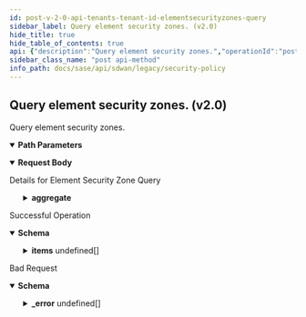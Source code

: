 ```yaml
---
id: post-v-2-0-api-tenants-tenant-id-elementsecurityzones-query
sidebar_label: Query element security zones. (v2.0)
hide_title: true
hide_table_of_contents: true
api: {"description":"Query element security zones.","operationId":"post-v2.0-api-tenants-tenant_id-elementsecurityzones-query","parameters":[{"description":"Tenant Id","in":"path","name":"tenant_id","required":true,"schema":{"description":"Tenant Id","type":"string"}}],"requestBody":{"content":{"application/json":{"schema":{"properties":{"aggregate":{"description":"Aggregate","properties":{"field":{"description":"Field","type":"string"},"operator":{"description":"Operator","enum":["max","count","min","avg","sum"],"type":"string"}}},"dest_page":{"description":"Dest Page","format":"int32","type":"integer"},"getDeleted":{"description":"GetDeleted","type":"boolean"},"group_by":{"description":"Group By","items":{"description":"Group By","type":"string"},"type":"array"},"id":{"description":"Id","type":"string"},"last_query_ts":{"description":"Last Query Ts","format":"int64","type":"integer"},"limit":{"description":"Limit","format":"int32","type":"integer"},"next_query":{"type":"object"},"query_params":{"type":"object"},"retrieved_fields":{"description":"Retrieved Fields","items":{"description":"Retrieved Fields","type":"string"},"type":"array"},"retrieved_fields_mask":{"description":"Retrieved Fields Mask","type":"boolean"},"sort_params":{"type":"object"},"total_count":{"description":"Total Count","format":"int64","type":"integer"}}}}},"description":"Details for Element Security Zone Query"},"responses":{"200":{"content":{"application/json":{"schema":{"allOf":[{"properties":{"count":{"format":"int32","type":"integer"},"deleted_count":{"format":"int64","type":"integer"},"deleted_ids":{"items":{"type":"string"},"type":"array"},"id":{"type":"string"},"next_query":{"type":"object"},"tenant_id":{"type":"string"},"total_count":{"format":"int64","type":"integer"}},"type":"object"},{"properties":{"items":{"items":{"properties":{"element_id":{"description":"Element Id","type":"string"},"id":{"description":"Id","type":"string"},"interface_ids":{"description":"Interface Ids: ListString(allowDuplicate = false, allowEmpty = true, allowNull = true, length = 0, listMaxSize = 0, error = ELEMENT_SECURITYZONE_INVALID_INTERFACE_IDS: Specified interface ids are invalid., noTrim = false, regex = [0-9]{1,30}, required = false) ","items":{"description":"Interface Ids","type":"string"},"type":"array"},"lannetwork_ids":{"description":"Lannetwork Ids: ListString(allowDuplicate = false, allowEmpty = true, allowNull = true, length = 0, listMaxSize = 0, error = ELEMENT_SECURITYZONE_INVALID_LANNETWORK_IDS: Specified lan network ids are invalid., noTrim = false, regex = [0-9]{1,30}, required = false) ","items":{"description":"Lannetwork Ids","type":"string"},"type":"array"},"site_id":{"description":"Site Id: Digits(fraction = 0, integer = 50, SITEID_INVALID) NotNull ","type":"string"},"tenant_id":{"description":"Tenant Id: NotNull Digits(fraction = 0, integer = 20, TENANT_ID_INVALID_0001) ","type":"string"},"waninterface_ids":{"description":"Waninterface Ids: ListString(allowDuplicate = false, allowEmpty = true, allowNull = true, length = 0, listMaxSize = 0, error = ELEMENT_SECURITYZONE_INVALID_WANINTERFACE_IDS: Specified site wan interface ids are invalid., noTrim = false, regex = [0-9]{1,30}, required = false) ","items":{"description":"Waninterface Ids","type":"string"},"type":"array"},"wanoverlay_ids":{"description":"Wanoverlay Ids: ListString(allowDuplicate = false, allowEmpty = true, allowNull = true, length = 0, listMaxSize = 0, error = ELEMENT_SECURITYZONE_INVALID_WANOVERLAY_IDS: Specified wanoverlay ids are invalid., noTrim = false, regex = [0-9]{1,30}, required = false) ","items":{"description":"Wanoverlay Ids","type":"string"},"type":"array"},"zone_id":{"description":"Zone Id: Required(error = ELEMENT_SECURITYZONE_ZONEID_REQUIRED: Security zone id is required for element level association.) Digits(fraction = 0, integer = 30, ELEMENT_SECURITYZONE_INVALID_ZONEID) ","type":"string"}},"required":["zone_id","site_id","tenant_id"]},"type":"array"}},"type":"object"}]}}},"description":"Successful Operation"},"400":{"content":{"application/json":{"example":{"value":{"_error":[{"code":"BAD_REQUEST"}]}},"schema":{"properties":{"_error":{"items":{"properties":{"code":{"type":"string"},"message":{"type":"string"}}},"type":"array"}}}}},"description":"Bad Request"}},"tags":["Security Policy"],"method":"post","path":"/v2.0/api/tenants/{tenant_id}/elementsecurityzones/query","jsonRequestBodyExample":{"aggregate":{"field":"string","operator":"max"},"dest_page":0,"getDeleted":true,"group_by":["string"],"id":"string","last_query_ts":0,"limit":0,"next_query":{},"query_params":{},"retrieved_fields":["string"],"retrieved_fields_mask":true,"sort_params":{},"total_count":0},"info":{"contact":{},"description":"List of APIs used to manage your security policy rules that include security zones, element security  zones, site security zones, global prefix filters, local prefix filters, security policy rule order, security policy rules, security policy sets, prefix filters, tenant filters, next generation firewall security policy prefixes, rules, policy sets, and policy set stacks.","title":"Security Policy","version":"Latest"},"postman":{"name":"Query element security zones. (v2.0)","description":{"content":"Query element security zones.","type":"text/plain"},"url":{"path":["v2.0","api","tenants",":tenant_id","elementsecurityzones","query"],"host":["{{baseUrl}}"],"query":[],"variable":[{"disabled":false,"description":{"content":"(Required) Tenant Id","type":"text/plain"},"type":"any","value":"","key":"tenant_id"}]},"header":[{"key":"Content-Type","value":"application/json"},{"key":"Accept","value":"application/json"}],"method":"POST","body":{"mode":"raw","raw":"\"\"","options":{"raw":{"language":"json"}}}}}
sidebar_class_name: "post api-method"
info_path: docs/sase/api/sdwan/legacy/security-policy
---
```



## Query element security zones. (v2.0)



Query element security zones.

<details style={{"marginBottom":"1rem"}} data-collapsed={false} open={true}><summary style={{}}><strong>Path Parameters</strong></summary><div><ul><ParamsItem className={"paramsItem"} param={{"description":"Tenant Id","in":"path","name":"tenant_id","required":true,"schema":{"description":"Tenant Id","type":"string"}}}></ParamsItem></ul></div></details><details style={{}} data-collapsed={false} open={true}><summary style={{"textAlign":"left"}}><strong>Request Body</strong></summary><div style={{"textAlign":"left","marginLeft":"1rem"}}><div style={{"marginTop":"1rem","marginBottom":"1rem"}}>

Details for Element Security Zone Query

</div></div><ul style={{"marginLeft":"1rem"}}><SchemaItem collapsible={true} className={"schemaItem"}><details style={{}}><summary style={{}}><strong>aggregate</strong><span style={{"opacity":"0.6"}}> </span></summary><div style={{"marginLeft":"1rem"}}><div style={{"marginTop":".5rem","marginBottom":".5rem"}}>

Aggregate

</div><SchemaItem collapsible={false} name={"field"} required={false} schemaDescription={"Field"} schemaName={"string"} qualifierMessage={undefined}></SchemaItem><SchemaItem collapsible={false} name={"operator"} required={false} schemaDescription={"Operator"} schemaName={"string"} qualifierMessage={"**Possible values:** [`max`, `count`, `min`, `avg`, `sum`]"}></SchemaItem></div></details></SchemaItem><SchemaItem collapsible={false} name={"dest_page"} required={false} schemaDescription={"Dest Page"} schemaName={"int32"} qualifierMessage={undefined}></SchemaItem><SchemaItem collapsible={false} name={"getDeleted"} required={false} schemaDescription={"GetDeleted"} schemaName={"boolean"} qualifierMessage={undefined}></SchemaItem><SchemaItem collapsible={false} name={"group_by"} required={false} schemaDescription={"Group By"} schemaName={"string[]"} qualifierMessage={undefined}></SchemaItem><SchemaItem collapsible={false} name={"id"} required={false} schemaDescription={"Id"} schemaName={"string"} qualifierMessage={undefined}></SchemaItem><SchemaItem collapsible={false} name={"last_query_ts"} required={false} schemaDescription={"Last Query Ts"} schemaName={"int64"} qualifierMessage={undefined}></SchemaItem><SchemaItem collapsible={false} name={"limit"} required={false} schemaDescription={"Limit"} schemaName={"int32"} qualifierMessage={undefined}></SchemaItem><SchemaItem collapsible={false} name={"next_query"} required={false} schemaDescription={undefined} schemaName={"object"} qualifierMessage={undefined}></SchemaItem><SchemaItem collapsible={false} name={"query_params"} required={false} schemaDescription={undefined} schemaName={"object"} qualifierMessage={undefined}></SchemaItem><SchemaItem collapsible={false} name={"retrieved_fields"} required={false} schemaDescription={"Retrieved Fields"} schemaName={"string[]"} qualifierMessage={undefined}></SchemaItem><SchemaItem collapsible={false} name={"retrieved_fields_mask"} required={false} schemaDescription={"Retrieved Fields Mask"} schemaName={"boolean"} qualifierMessage={undefined}></SchemaItem><SchemaItem collapsible={false} name={"sort_params"} required={false} schemaDescription={undefined} schemaName={"object"} qualifierMessage={undefined}></SchemaItem><SchemaItem collapsible={false} name={"total_count"} required={false} schemaDescription={"Total Count"} schemaName={"int64"} qualifierMessage={undefined}></SchemaItem></ul></details><div><ApiTabs><TabItem label={"200"} value={"200"}><div>

Successful Operation

</div><div><details style={{}} data-collapsed={false} open={true}><summary style={{"textAlign":"left"}}><strong>Schema</strong></summary><div style={{"textAlign":"left","marginLeft":"1rem"}}></div><ul style={{"marginLeft":"1rem"}}><SchemaItem collapsible={false} name={"count"} required={false} schemaDescription={undefined} schemaName={"int32"} qualifierMessage={undefined}></SchemaItem><SchemaItem collapsible={false} name={"deleted_count"} required={false} schemaDescription={undefined} schemaName={"int64"} qualifierMessage={undefined}></SchemaItem><SchemaItem collapsible={false} name={"deleted_ids"} required={false} schemaDescription={undefined} schemaName={"string[]"} qualifierMessage={undefined}></SchemaItem><SchemaItem collapsible={false} name={"id"} required={false} schemaDescription={undefined} schemaName={"string"} qualifierMessage={undefined}></SchemaItem><SchemaItem collapsible={false} name={"next_query"} required={false} schemaDescription={undefined} schemaName={"object"} qualifierMessage={undefined}></SchemaItem><SchemaItem collapsible={false} name={"tenant_id"} required={false} schemaDescription={undefined} schemaName={"string"} qualifierMessage={undefined}></SchemaItem><SchemaItem collapsible={false} name={"total_count"} required={false} schemaDescription={undefined} schemaName={"int64"} qualifierMessage={undefined}></SchemaItem><SchemaItem collapsible={true} className={"schemaItem"}><details style={{}}><summary style={{}}><strong>items</strong><span style={{"opacity":"0.6"}}> undefined[]</span></summary><div style={{"marginLeft":"1rem"}}><SchemaItem collapsible={false} name={"element_id"} required={false} schemaDescription={"Element Id"} schemaName={"string"} qualifierMessage={undefined}></SchemaItem><SchemaItem collapsible={false} name={"id"} required={false} schemaDescription={"Id"} schemaName={"string"} qualifierMessage={undefined}></SchemaItem><SchemaItem collapsible={false} name={"interface_ids"} required={false} schemaDescription={"Interface Ids: ListString(allowDuplicate = false, allowEmpty = true, allowNull = true, length = 0, listMaxSize = 0, error = ELEMENT_SECURITYZONE_INVALID_INTERFACE_IDS: Specified interface ids are invalid., noTrim = false, regex = [0-9]{1,30}, required = false) "} schemaName={"string[]"} qualifierMessage={undefined}></SchemaItem><SchemaItem collapsible={false} name={"lannetwork_ids"} required={false} schemaDescription={"Lannetwork Ids: ListString(allowDuplicate = false, allowEmpty = true, allowNull = true, length = 0, listMaxSize = 0, error = ELEMENT_SECURITYZONE_INVALID_LANNETWORK_IDS: Specified lan network ids are invalid., noTrim = false, regex = [0-9]{1,30}, required = false) "} schemaName={"string[]"} qualifierMessage={undefined}></SchemaItem><SchemaItem collapsible={false} name={"site_id"} required={true} schemaDescription={"Site Id: Digits(fraction = 0, integer = 50, SITEID_INVALID) NotNull "} schemaName={"string"} qualifierMessage={undefined}></SchemaItem><SchemaItem collapsible={false} name={"tenant_id"} required={true} schemaDescription={"Tenant Id: NotNull Digits(fraction = 0, integer = 20, TENANT_ID_INVALID_0001) "} schemaName={"string"} qualifierMessage={undefined}></SchemaItem><SchemaItem collapsible={false} name={"waninterface_ids"} required={false} schemaDescription={"Waninterface Ids: ListString(allowDuplicate = false, allowEmpty = true, allowNull = true, length = 0, listMaxSize = 0, error = ELEMENT_SECURITYZONE_INVALID_WANINTERFACE_IDS: Specified site wan interface ids are invalid., noTrim = false, regex = [0-9]{1,30}, required = false) "} schemaName={"string[]"} qualifierMessage={undefined}></SchemaItem><SchemaItem collapsible={false} name={"wanoverlay_ids"} required={false} schemaDescription={"Wanoverlay Ids: ListString(allowDuplicate = false, allowEmpty = true, allowNull = true, length = 0, listMaxSize = 0, error = ELEMENT_SECURITYZONE_INVALID_WANOVERLAY_IDS: Specified wanoverlay ids are invalid., noTrim = false, regex = [0-9]{1,30}, required = false) "} schemaName={"string[]"} qualifierMessage={undefined}></SchemaItem><SchemaItem collapsible={false} name={"zone_id"} required={true} schemaDescription={"Zone Id: Required(error = ELEMENT_SECURITYZONE_ZONEID_REQUIRED: Security zone id is required for element level association.) Digits(fraction = 0, integer = 30, ELEMENT_SECURITYZONE_INVALID_ZONEID) "} schemaName={"string"} qualifierMessage={undefined}></SchemaItem></div></details></SchemaItem></ul></details></div></TabItem><TabItem label={"400"} value={"400"}><div>

Bad Request

</div><div><details style={{}} data-collapsed={false} open={true}><summary style={{"textAlign":"left"}}><strong>Schema</strong></summary><div style={{"textAlign":"left","marginLeft":"1rem"}}></div><ul style={{"marginLeft":"1rem"}}><SchemaItem collapsible={true} className={"schemaItem"}><details style={{}}><summary style={{}}><strong>_error</strong><span style={{"opacity":"0.6"}}> undefined[]</span></summary><div style={{"marginLeft":"1rem"}}><SchemaItem collapsible={false} name={"code"} required={false} schemaDescription={undefined} schemaName={"string"} qualifierMessage={undefined}></SchemaItem><SchemaItem collapsible={false} name={"message"} required={false} schemaDescription={undefined} schemaName={"string"} qualifierMessage={undefined}></SchemaItem></div></details></SchemaItem></ul></details></div></TabItem></ApiTabs></div>
      